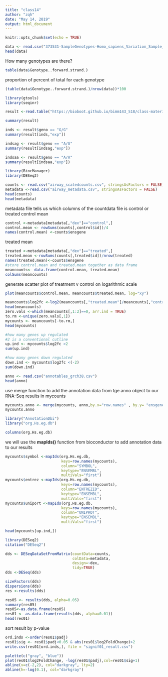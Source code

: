 ```yaml
---
title: "class14"
author: "zqh"
date: "May 14, 2019"
output: html_document
---
```


```r
knitr::opts_chunk$set(echo = TRUE)
```

```r
data <- read.csv("373531-SampleGenotypes-Homo_sapiens_Variation_Sample_rs8067378.csv", header = TRUE, sep = ",")
head(data)
```

How many genotypes are there?
```r
table(data$Genotype..forward.strand.)
```

proportion of percent of total for each genotype
```r
(table(data$Genotype..forward.strand.)/nrow(data))*100
```

```r
library(gtools)
library(seqinr)
```

```r
result <-read.table("https://bioboot.github.io/bimm143_S18/class-material/rs8067378_ENSG00000172057.6.txt", header = TRUE, sep = " ")

```

```r
summary(result)

```

```r
inds <- result$geno == "G/G"
summary(result[inds,"exp"])
```

```r
indsag <- result$geno == "A/G"
summary(result[indsag,"exp"])
```

```r
indsaa <- result$geno == "A/A"
summary(result[indsaa,"exp"])
```

```r
library(BiocManager)
library(DESeq2)
```

```r
counts <- read.csv("airway_scaledcounts.csv", stringsAsFactors = FALSE)
metadata <-read.csv("airway_metadata.csv", stringsAsFactors = FALSE)
head(counts)
head(metadata)
```
metadata file tells us which columns of the countdata file is control or treated
control mean
```r
control <-metadata[metadata[,"dex"]=="control",]
control.mean <- rowSums(counts[,control$id])/4
names(control.mean) <-counts$ensgene
```

treated mean
```r
treated <-metadata[metadata[,"dex"]=="treated",]
treated.mean <-rowSums(counts[,treated$id])/nrow(treated)
names(treated.mean)<-counts$ensgene
#store control.mean and treated.mean together as data frame
meancounts<- data.frame(control.mean, treated.mean)
colSums(meancounts)
```

generate scatter plot of treatment v control on logarithmic scale
```r
plot(meancounts$control.mean, meancounts$treated.mean, log="xy")
```

```r
meancounts$log2fc <-log2(meancounts[,"treated.mean"]/meancounts[,"control.mean"])
head(meancounts)
zero.vals <-which(meancounts[,1:2]==0, arr.ind = TRUE)
to.rm <-unique(zero.vals[,1])
mycounts <- meancounts[-to.rm,]
head(mycounts)
```

```r
#how many genes up regulated
#2 is a conventional cutline
up.ind <- mycounts$log2fc >2
sum(up.ind)

#how many genes down regulated
down.ind <- mycounts$log2fc <(-2)
sum(down.ind)
```

```r
anno <- read.csv("annotables_grch38.csv")
head(anno)
```

use merge function to add the annotation data from tge anno object to our RNA-Seq results in mycounts
```r
mycounts.anno <- merge(mycounts, anno,by.x="row.names" , by.y= "ensgene")
mycounts.anno
```

```r
library("AnnotationDbi")
library("org.Hs.eg.db")
```

```r
columns(org.Hs.eg.db)
```
we will use the **mapIds()** function from bioconductor to add annotation data to our results
```r
mycounts$symbol <-mapIds(org.Hs.eg.db,
                         keys=row.names(mycounts),
                         column="SYMBOL",
                         keytype="ENSEMBL",
                         multiVals="first")
mycounts$entrez <-mapIds(org.Hs.eg.db,
                         keys=row.names(mycounts),
                         column="ENTREZID",
                         keytype="ENSEMBL",
                         multiVals="first")
mycounts$uniport <-mapIds(org.Hs.eg.db,
                         keys=row.names(mycounts),
                         column="UNIPROT",
                         keytype="ENSEMBL",
                         multiVals="first")
```


```r
head(mycounts[up.ind,])
```

```r
library(DESeq2)
citation("DESeq2")
```
```r
dds <- DESeqDataSetFromMatrix(countData=counts, 
                              colData=metadata, 
                              design=~dex, 
                              tidy=TRUE)
dds <-DESeq(dds)
```

```r
sizeFactors(dds)
dispersions(dds)
res <-results(dds)
```
```r
res05 <- results(dds, alpha=0.05)
summary(res05)
res05<-as.data.frame(res05)
res01 <- as.data.frame(results(dds, alpha=0.01))
head(res01)

```
 sort result by p-value
```r
ord.inds <-order(res01$padj)
res01$sig <- res01$padj<0.05 & abs(res01$log2FoldChange)>2
write.csv(res01[ord.inds,], file = "signif01_result.csv")
```

```r
palette(c("gray", "blue"))
plot(res01$log2FoldChange, -log(res01$padj),col=res01$sig+1)
abline(v=c(-2,2), col="darkgray", lty=2)
abline(h=-log(0.1), col="darkgray")
```

```r

```


